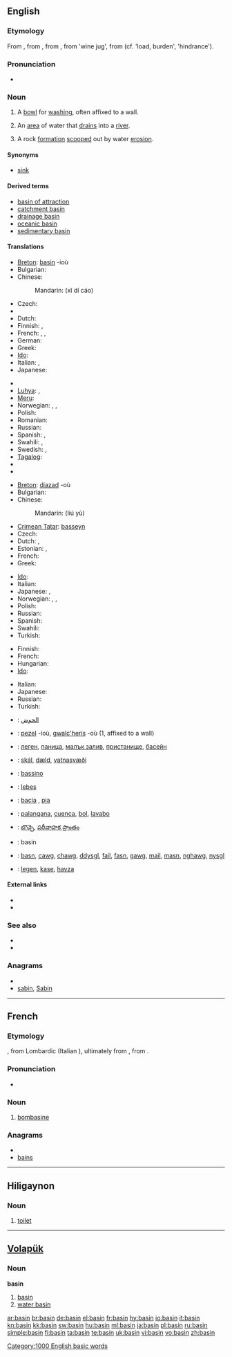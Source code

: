 ==English==

===Etymology===
From {{etyl|enm}} {{term|basin|lang=enm}}, from {{etyl|fro}} {{term|bacin}}, from {{etyl|ML.}} {{term|baccinum}}, from {{etyl|LL.}} {{term|bacca}} 'wine jug', from {{etyl|cel-gau}} (cf. {{etyl|cym}} {{term|baich}} 'load, burden', {{etyl|ga}} {{term|bac}} 'hindrance').

===Pronunciation===
* {{audio|en-us-basin.ogg|Audio (US)}}
*: {{rhymes|eɪsən}}

===Noun===
{{en-noun}}

# A [[bowl]] for [[washing]], often affixed to a wall.
# {{geography}} An [[area]] of water that [[drain]]s into a [[river]].
# {{geography}} A rock [[formation]] [[scoop]]ed out by water [[erosion]].

====Synonyms====
* {{sense|bowl}} [[sink]]

====Derived terms====
* [[basin of attraction]]
* [[catchment basin]]
* [[drainage basin]]
* [[oceanic basin]]
* [[sedimentary basin]]

====Translations====
{{trans-top|bowl for washing, often affixed to a wall}}
* [[Breton]]: [[#Breton|basin]] {{f}} -ioù
* Bulgarian: {{t|bg|умивалник}}
* Chinese:
*: Mandarin: {{zh-ts|洗滌槽|洗涤槽}} (xǐ dí cáo)
* Czech: {{t-|cs|umyvadlo|n}}
* {{trreq|Danish}}
* Dutch: {{t+|nl|bassin|n}}
* Finnish: {{t+|fi|amme}}, {{t-|fi|pesuallas}}
* French: {{t+|fr|cuvette|f}}, {{t+|fr|bassine|f}}, {{t+|fr|lavabo|m}}
* German: {{t+|de|Becken|n}}
* Greek: {{t+|el|νιπτήρας|m}}
* [[Ido]]: {{t+|io|baseno|xs=Ido}}
* Italian: {{t+|it|lavandino|m}},  {{t-|it|lavabo|m}}
* Japanese: {{t-|ja|たらい|tr=tarai}}
{{trans-mid}}
* {{trreq|Korean}}
* [[Luhya]]: {{tø|luy|ekarai}},  {{tø|luy|ebeseni}}
* [[Meru]]: {{tø|mer|karai}}
* Norwegian: {{t-|no|servant|m}}, {{t|no|vaskekum|m}}, {{t|no|balje|m}}
* Polish: {{t+|pl|umywalka|f}}
* Romanian: {{t|ro|chiuvetă|f}}
* Russian: {{t+|ru|таз}}
* Spanish: {{t-|es|pileta|f}}, {{t+|es|lavamanos|m}}
* Swahili: {{t+|sw|karai|xs=Swahili}},  {{t+|sw|beseni|xs=Swahili}}
* Swedish: {{t|sv|tvättfat|n}}, {{t+|sv|handfat|n}}
* [[Tagalog]]: {{t|tl|palanggana|n|xs=Tagalog}}
* {{trreq|Ukrainian}}
* {{trreq|Vietnamese}}
{{trans-bottom}}

{{trans-top|area of water that drains into a river}}
* [[Breton]]: [[diazad]] {{m}} -où
* Bulgarian: {{t|bg|басейн}}
* Chinese:
*: Mandarin: {{zh-ts|流域|流域}} (liú yù)
* [[Crimean Tatar]]: [[basseyn]]
* Czech: {{t|cs|povodí|n}}
* Dutch: {{t+|nl|stroomgebied|n}}, {{t+|nl|bekken|n}}
* Estonian: {{t|et|valgla}},  {{t|et|valgala}}
* French: {{t+|fr|bassin|m}}
* Greek: {{t+|el|λεκάνη απορροής|f}}
{{trans-mid}}
* [[Ido]]: {{t+|io|baseno|xs=Ido}}
* Italian: {{t+|it|bacino|m}}
* Japanese: {{t|ja|盆地|tr=bonchi}}, {{t|ja|流域|tr=ryūiki}}
* Norwegian: {{t+|no|vann|n}}, {{t+|no|innsjø|n}}, {{t|no|basseng|n}}
* Polish: {{t+|pl|basen|m}}
* Russian: {{t+|ru|бассейн}}
* Spanish: {{t-|es|cuenca|f}}
* Swahili: {{t+|sw|beseni|xs=Swahili}}
* Turkish: {{t+|tr|havza}}
{{trans-bottom}}

{{trans-top|rock formation scooped out by water erosion}}
* Finnish: {{t+|fi|syvänne}}
* French: {{t+|fr|bassin|m}}
* Hungarian: {{t+|hu|medence}}
* [[Ido]]: {{t+|io|baseno|xs=Ido}}
{{trans-mid}}
* Italian: {{t-|it|conca}}
* Japanese: {{t|ja|入り江|tr=irie}}
* Russian: {{t+|ru|бассейн}}
* Turkish: {{t+|tr|koy}}
{{trans-bottom}}

{{checktrans-top}}
* {{ttbc|Arabic}}: [[الحوض]]
* {{ttbc|Breton}}: [[pezel]] {{f}} -ioù, [[gwalc'heris]] {{m}} -où (1, affixed to a wall)
* {{ttbc|Bulgarian}}: [[леген]], [[паница]], [[малък залив]], [[пристанище]], [[басейн]]
* {{ttbc|Icelandic}}: [[skál]], [[dæld]], [[vatnasvæði]]
* {{ttbc|Interlingua}}: [[bassino]]
{{trans-mid}}
* {{ttbc|Latin}}: [[lebes]]
* {{ttbc|Portuguese}}: [[bacia]] {{f}}, [[pia]] {{f}}
* {{ttbc|Spanish}}: [[palangana]], [[cuenca]], [[bol]], [[lavabo]]
* {{ttbc|Telugu}}: [[బొచ్చె]], [[పరీవాహక ప్రాంతం]]
* {{ttbc|Volapük}}: basin
* {{ttbc|Welsh}}: [[basn]], [[cawg]], [[chawg]], [[ddysgl]], [[fail]], [[fasn]], [[gawg]], [[mail]], [[masn]], [[nghawg]], [[nysgl]]
* {{ttbc|Turkish}}: [[legen]], [[kase]], [[havza]]
{{trans-bottom}}

====External links====
* {{R:Webster 1913}}
* {{R:Century 1911}}

===See also===
* {{pedialite}}
* {{Wikisource1911Enc Citation|Basin}}

===Anagrams===
* {{alphagram|abins}}
* [[sabin#English|sabin]], [[Sabin#English|Sabin]]

[[Category:1000 English basic words]]

----

==French==

===Etymology===
{{etyl|fro|fr}} {{term|bombasin}}, from Lombardic {{term|bombasina}} (Italian {{term|bambagino}}), ultimately from {{etyl|ML.|fr}} {{term|bambax}}, from {{etyl|grc|fr}} {{term|πάμϐαξ||cotton|lang=grc}}.

===Pronunciation===
* {{IPA|/bazε̃/|lang=fr}}

===Noun===
{{fr-noun|m}}

# {{context|textiles|historical}} [[bombasine]]

===Anagrams===
* {{alphagram|abins}}
* [[bains#French|bains]]

----

==Hiligaynon==

===Noun===
{{hil-noun|basín}}

# [[toilet]]

----

==[[Volapük]]==

===Noun===
'''basin'''

# [[basin]]
# [[water basin]]

[[ar:basin]]
[[br:basin]]
[[de:basin]]
[[el:basin]]
[[fr:basin]]
[[hy:basin]]
[[io:basin]]
[[it:basin]]
[[kn:basin]]
[[kk:basin]]
[[sw:basin]]
[[hu:basin]]
[[ml:basin]]
[[ja:basin]]
[[pl:basin]]
[[ru:basin]]
[[simple:basin]]
[[fi:basin]]
[[ta:basin]]
[[te:basin]]
[[uk:basin]]
[[vi:basin]]
[[vo:basin]]
[[zh:basin]]